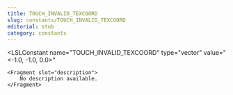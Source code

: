 ```yaml
---
title: TOUCH_INVALID_TEXCOORD
slug: constants/TOUCH_INVALID_TEXCOORD
editorial: stub
category: constants
---
```


<LSLConstant
	name="TOUCH_INVALID_TEXCOORD"
	type="vector"
	value="&lt;-1.0, -1.0, 0.0&gt;"
>
	<Fragment slot="description">
		No description available.
	</Fragment>
</LSLConstant>
